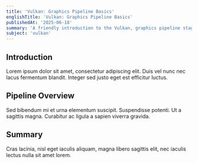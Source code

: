```yaml
---
title: 'Vulkan: Graphics Pipeline Basics'
englishTitle: 'Vulkan: Graphics Pipeline Basics'
publishedAt: '2025-06-18'
summary: 'A friendly introduction to the Vulkan, graphics pipeline stages.'
subject: 'vulkan'
---
```


## Introduction

Lorem ipsum dolor sit amet, consectetur adipiscing elit. Duis vel nunc nec lacus fermentum blandit. Integer sed justo eget est efficitur luctus.

## Pipeline Overview

Sed bibendum mi et urna elementum suscipit. Suspendisse potenti. Ut a sagittis magna. Curabitur ac ligula a sapien viverra gravida.

## Summary

Cras lacinia, nisl eget iaculis aliquam, magna libero sagittis elit, nec iaculis lectus nulla sit amet lorem.
